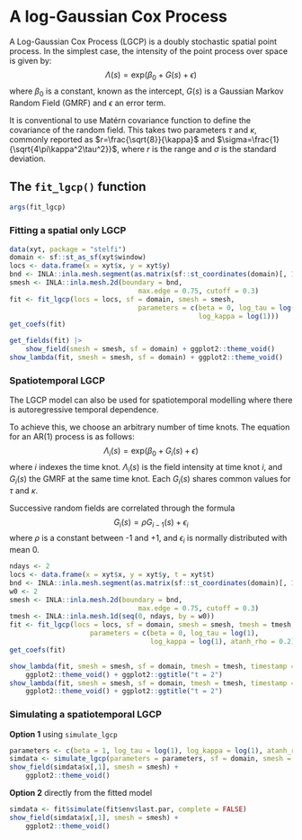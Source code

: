 # A log-Gaussian Cox Process {#lgcp}

A Log-Gaussian Cox Process (LGCP) is a doubly stochastic spatial point process. In the simplest case, the intensity of the point process over space is given by:
$$\Lambda(s) = \text{exp}(\beta_0 + G(s) + \epsilon)$$
where $\beta_0$ is a constant, known as the intercept, $G(s)$ is a Gaussian Markov Random Field (GMRF) and $\epsilon$ an error term. 

It is conventional to use Matérn covariance function to define the covariance of the random field. This takes two parameters $\tau$ and $\kappa$, commonly reported as $r=\frac{\sqrt{8}}{\kappa}$ and $\sigma=\frac{1}{\sqrt{4\pi\kappa^2\tau^2}}$, where $r$ is the range and $\sigma$ is the standard deviation. 

## The `fit_lgcp()` function

```r
args(fit_lgcp)
```


### Fitting a spatial only LGCP

```r
data(xyt, package = "stelfi")
domain <- sf::st_as_sf(xyt$window)
locs <- data.frame(x = xyt$x, y = xyt$y)
bnd <- INLA::inla.mesh.segment(as.matrix(sf::st_coordinates(domain)[, 1:2]))
smesh <- INLA::inla.mesh.2d(boundary = bnd,
                                max.edge = 0.75, cutoff = 0.3)
fit <- fit_lgcp(locs = locs, sf = domain, smesh = smesh,
                                parameters = c(beta = 0, log_tau = log(1),
                                               log_kappa = log(1)))
get_coefs(fit)
```


```r
get_fields(fit) |>
    show_field(smesh = smesh, sf = domain) + ggplot2::theme_void()
show_lambda(fit, smesh = smesh, sf = domain) + ggplot2::theme_void()
```


### Spatiotemporal LGCP

The LGCP model can also be used for spatiotemporal modelling where there is autoregressive temporal dependence. 

To achieve this, we choose an arbitrary number of time knots. The equation for an AR(1) process is as follows:
$$\Lambda_i(s) = \text{exp}(\beta_0 + G_i(s) + \epsilon)$$
where $i$ indexes the time knot. $\Lambda_i(s)$ is the field intensity at time knot $i$, and $G_i(s)$ the GMRF at the same time knot. Each $G_i(s)$ shares common values for $\tau$ and $\kappa$. 

Successive random fields are correlated through the formula
$$G_i(s)=\rho G_{i-1}(s) + \epsilon_i$$
where $\rho$ is a constant between -1 and +1, and $\epsilon_i$ is normally distributed with mean 0. 

```r
ndays <- 2
locs <- data.frame(x = xyt$x, y = xyt$y, t = xyt$t)
bnd <- INLA::inla.mesh.segment(as.matrix(sf::st_coordinates(domain)[, 1:2]))
w0 <- 2
smesh <- INLA::inla.mesh.2d(boundary = bnd,
                                max.edge = 0.75, cutoff = 0.3)
tmesh <- INLA::inla.mesh.1d(seq(0, ndays, by = w0))
fit <- fit_lgcp(locs = locs, sf = domain, smesh = smesh, tmesh = tmesh,
                    parameters = c(beta = 0, log_tau = log(1),
                                   log_kappa = log(1), atanh_rho = 0.2))
get_coefs(fit)
```


```r

show_lambda(fit, smesh = smesh, sf = domain, tmesh = tmesh, timestamp = 1) +
    ggplot2::theme_void() + ggplot2::ggtitle("t = 2")
show_lambda(fit, smesh = smesh, sf = domain, tmesh = tmesh, timestamp = 2) +
    ggplot2::theme_void() + ggplot2::ggtitle("t = 2")

```

### Simulating a spatiotemporal LGCP

**Option 1** using `simulate_lgcp`

```r
parameters <- c(beta = 1, log_tau = log(1), log_kappa = log(1), atanh_rho = 0.2)
simdata <- simulate_lgcp(parameters = parameters, sf = domain, smesh = smesh, tmesh = tmesh)
show_field(simdata$x[,1], smesh = smesh) +
    ggplot2::theme_void()
```

**Option 2** directly from the fitted model

```r
simdata <- fit$simulate(fit$env$last.par, complete = FALSE)
show_field(simdata$x[,1], smesh = smesh) +
    ggplot2::theme_void()
```


